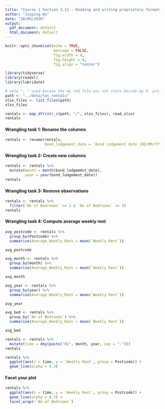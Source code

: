 ```yaml
---
title: "Course 1 Section 3.11 - Reading and writing proprietary formats"
author: "Jiaying Wu"
date: "20/09/2020"
output:
  pdf_document: default
  html_document: default
---
```


```r
knitr::opts_chunk$set(echo = TRUE,
                      message = FALSE,
                      fig.width = 4,
                      fig.height = 4,
                      fig.align = "center")
```

```r
library(tidyverse)
library(readxl)
library(lubridate)
```

```r
# note ".." used becase the my rmd file was not store beside my R  project 
path <- "../data/tas_rentals"
xlsx_files <- list.files(path)
xlsx_files
```

```r
rentals <- map_dfr(str_c(path, "/", xlsx_files), read_xlsx)
rentals 
```

#### Wrangling task 1: Rename the columns

```r
rentals <- rename(rentals, 
                  bond_lodgement_date = `Bond Lodgement date (DD/MM/YYYY)`)
```

#### Wrangling task 2: Create new columns

```r
rentals <- rentals %>%
  mutate(month = month(bond_lodgement_date),
         year = year(bond_lodgement_date))
rentals
```

#### Wrangling task 3: Remove observations

```r
rentals <- rentals %>%
  filter(`No of Bedrooms` >= 1 & `No of Bedrooms` <= 5)
rentals
```

#### Wrangling task 4: Compute average weekly rent

```r
avg_postcode <- rentals %>%
  group_by(Postcode) %>%
  summarise(Average_Weekly_Rent = mean(`Weekly Rent`))

avg_postcode
```

```r
avg_month <- rentals %>%
  group_by(month) %>%
  summarise(Average_Weekly_Rent = mean(`Weekly Rent`))

avg_month
```

```r
avg_year <- rentals %>%
  group_by(year) %>%
  summarise(Average_Weekly_Rent = mean(`Weekly Rent`))

avg_year
```

```r
avg_bed <- rentals %>%
  group_by(`No of Bedrooms`) %>%
  summarise(Average_Weekly_Rent = mean(`Weekly Rent`))

avg_bed
```

```r
rentals <- rentals %>%
  mutate(time = dmy(paste("01", month, year, sep = "-")))
rentals
```

```r
rentals %>%
  ggplot(aes(x = time, y = `Weekly Rent`, group = Postcode)) +
  geom_line(alpha = 0.3)
```


#### Facet your plot

```r
rentals %>%
  ggplot(aes(x = time, y = `Weekly Rent`, group = Postcode)) +
  geom_line(alpha = 0.3) +
  facet_wrap(~`No of Bedrooms`)
```






